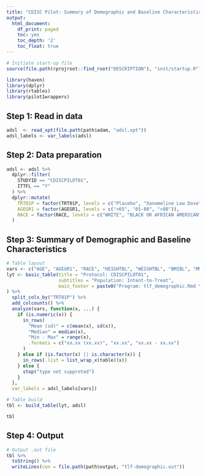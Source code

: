 ```yaml
---
title: "CDISC Pilot: Summary of Demographic and Baseline Characteristics"
output:
  html_document:
    df_print: paged
    toc: yes
    toc_depth: '2'
    toc_float: true
---
```


```r
# Initiate start-up file
source(file.path(rprojroot::find_root("DESCRIPTION"), "inst/startup.R"))
```

```r


library(haven) 
library(dplyr)
library(rtables)
library(pilot1wrappers)
```

## Step 1: Read in data

```r
adsl  <- read_xpt(file.path(path$adam, "adsl.xpt")) 
adsl_labels <- var_labels(adsl)
```

## Step 2: Data preparation
```r
adsl <- adsl %>%
  dplyr::filter(
    STUDYID == "CDISCPILOT01",
    ITTFL == "Y"
  ) %>%
  dplyr::mutate(
    TRT01P = factor(TRT01P, levels = c("Placebo", "Xanomeline Low Dose",  "Xanomeline High Dose")),
    AGEGR1 = factor(AGEGR1, levels = c("<65", "65-80", ">80")),
    RACE = factor(RACE, levels = c("WHITE", "BLACK OR AFRICAN AMERICAN", "AMERICAN INDIAN OR ALASKA NATIVE"))
  ) 
```

## Step 3: Summary of Demographic and Baseline Characteristics 
```r
# Table layout
vars <- c("AGE", "AGEGR1", "RACE", "HEIGHTBL", "WEIGHTBL", "BMIBL", "MMSETOT")
lyt <- basic_table(title = "Protocol: CDISCPILOT01",
                   subtitles = "Population: Intent-to-Treat",
                   main_footer = paste0("Program: tlf_demographic.Rmd \n" , Sys.time())
) %>%
  split_cols_by("TRT01P") %>%
  add_colcounts() %>%
  analyze(vars, function(x, ...) {
    if (is.numeric(x)) {
      in_rows(
        "Mean (sd)" = c(mean(x), sd(x)),
        "Median" = median(x),
        "Min - Max" = range(x),
        .formats = c("xx.xx (xx.xx)", "xx.xx", "xx.xx - xx.xx")
      )
    } else if (is.factor(x) || is.character(x)) {
      in_rows(.list = list_wrap_x(table)(x))
    } else {
      stop("type not supproted")
    }
  },
  var_labels = adsl_labels[vars])

# Table build
tbl <- build_table(lyt, adsl)

tbl
```
 
## Step 4: Output

```r
# Output .out file 
tbl %>%
  toString() %>%
  writeLines(con = file.path(path$output, "tlf-demographic.out"))
```





